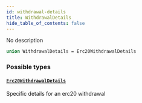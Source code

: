 ```yaml
---
id: withdrawal-details
title: WithdrawalDetails
hide_table_of_contents: false
---
```



No description

```graphql
union WithdrawalDetails = Erc20WithdrawalDetails
```


### Possible types

#### [`Erc20WithdrawalDetails`](/docs/mainnet/graphql/objects/erc-20-withdrawal-details)

Specific details for an erc20 withdrawal




